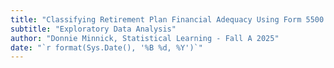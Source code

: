 ```yaml
---
title: "Classifying Retirement Plan Financial Adequacy Using Form 5500 Data"
subtitle: "Exploratory Data Analysis"
author: "Donnie Minnick, Statistical Learning - Fall A 2025"
date: "`r format(Sys.Date(), '%B %d, %Y')`"
---
```



